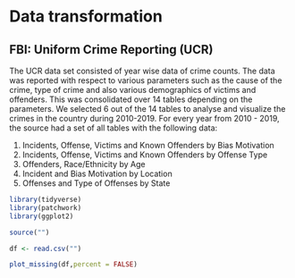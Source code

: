 # Data transformation

## FBI: Uniform Crime Reporting (UCR)

The UCR data set consisted of year wise data of crime counts. The data was reported with respect to various parameters such as the cause of the crime, type of crime and also various demographics of victims and offenders. This was consolidated over 14 tables depending on the parameters. We selected 6 out of the 14 tables to analyse and visualize the crimes in the country during 2010-2019. 
For every year from 2010 - 2019, the source had a set of all tables with the following data:

1. Incidents, Offense, Victims and Known Offenders by Bias Motivation
2. Incidents, Offense, Victims and Known Offenders by Offense Type
3. Offenders, Race/Ethnicity by Age
4. Incident and Bias Motivation by Location
5. Offenses and Type of Offenses by State





```R
library(tidyverse)
library(patchwork)
library(ggplot2)

source("")

df <- read.csv("")

plot_missing(df,percent = FALSE)

```